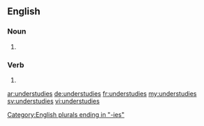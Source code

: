 ==English==

===Noun===
{{head|en|plural}}

# {{plural of|understudy|lang=en|nocat=1}}

===Verb===
{{head|en}}

# {{en-third-person singular of|understudy}}

[[Category:English plurals ending in "-ies"]]

[[ar:understudies]]
[[de:understudies]]
[[fr:understudies]]
[[my:understudies]]
[[sv:understudies]]
[[vi:understudies]]